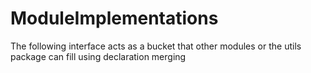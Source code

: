 
# ModuleImplementations

The following interface acts as a bucket that other modules or the
utils package can fill using declaration merging
